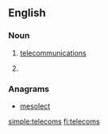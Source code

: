 ==English==

===Noun===
{{head|en|noun plural form}}

# {{context|informal|lang=en}} [[telecommunications]]
# {{plural of|telecom|lang=en}}

===Anagrams===
* [[mesolect#English|mesolect]]

[[simple:telecoms]]
[[fi:telecoms]]